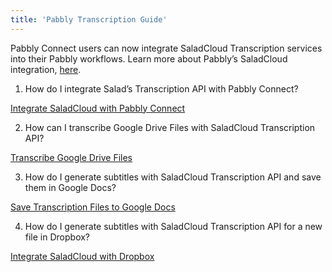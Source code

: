```yaml
---
title: 'Pabbly Transcription Guide'
---
```


Pabbly Connect users can now integrate SaladCloud Transcription services into their Pabbly workflows. Learn more about
Pabbly’s SaladCloud integration, [here](https://www.pabbly.com/connect/integrations/salad-transcription-api/).

1. How do I integrate Salad’s Transcription API with Pabbly Connect?

[Integrate SaladCloud with Pabbly Connect](https://www.youtube.com/watch?v=J_mGtXCJLmc)

2. How can I transcribe Google Drive Files with SaladCloud Transcription API?

[Transcribe Google Drive Files](https://www.youtube.com/watch?v=2UK2ZH8SvRI)

3. How do I generate subtitles with SaladCloud Transcription API and save them in Google Docs?

[Save Transcription Files to Google Docs](https://www.youtube.com/watch?v=KqhY6LZVrB4)

4. How do I generate subtitles with SaladCloud Transcription API for a new file in Dropbox?

[Integrate SaladCloud with Dropbox](https://www.youtube.com/watch?v=6B1AebSTi5o)
